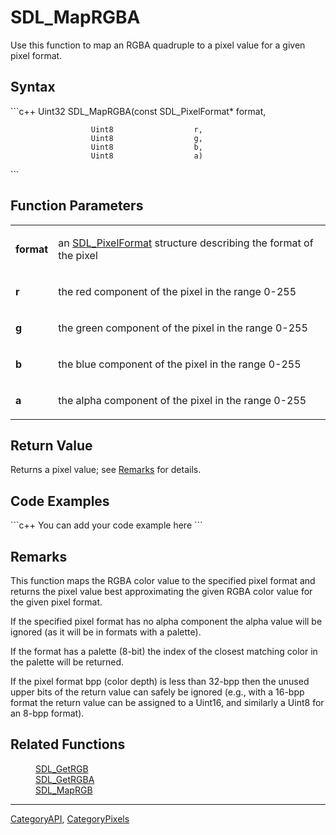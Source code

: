 <!-- pragma section-numbers off -->
<!-- pragma disable-camelcase -->

= SDL_MapRGBA =
Use this function to map an RGBA quadruple to a pixel value for a given pixel format.


== Syntax ==
```c++
Uint32 SDL_MapRGBA(const SDL_PixelFormat* format,
                   Uint8                  r, 
                   Uint8                  g, 
                   Uint8                  b,
                   Uint8                  a)
```

== Function Parameters ==
{|
|'''format'''
|an [[SDL_PixelFormat]] structure describing the format of the pixel
|-
|'''r'''
|the red component of the pixel in the range 0-255
|-
|'''g'''
|the green component of the pixel in the range 0-255
|-
|'''b'''
|the blue component of the pixel in the range 0-255
|-
|'''a'''
|the alpha component of the pixel in the range 0-255
|}

== Return Value ==
Returns a pixel value; see [[#Remarks|Remarks]] for details.

== Code Examples ==
```c++
You can add your code example here
```

== Remarks ==
This function maps the RGBA color value to the specified pixel format and returns the pixel value best approximating the given RGBA color value for the given pixel format.

If the specified pixel format has no alpha component the alpha value will be ignored (as it will be in formats with a palette).

If the format has a palette (8-bit) the index of the closest matching color in the palette will be returned.

If the pixel format bpp (color depth) is less than 32-bpp then the unused upper bits of the return value can safely be ignored (e.g., with a 16-bpp format the return value can be assigned to a Uint16, and similarly a Uint8 for an 8-bpp format). 

== Related Functions ==
:[[SDL_GetRGB]]
:[[SDL_GetRGBA]]
:[[SDL_MapRGB]]

----
[[CategoryAPI]], [[CategoryPixels]]
